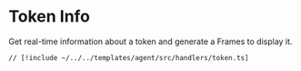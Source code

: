 # Token Info

Get real-time information about a token and generate a Frames to display it.

```tsx [src/handlers/token.ts]
// [!include ~/../../templates/agent/src/handlers/token.ts]
```
